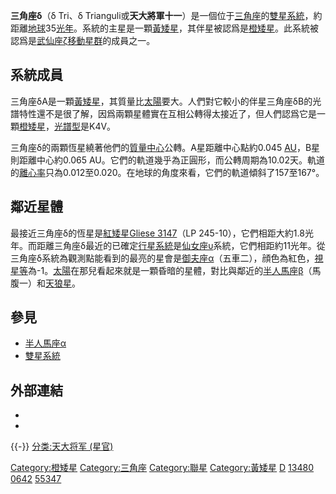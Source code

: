 {{Starbox begin
| name = 三角座δ
}}
{{Starbox observe
| epoch = [[J2000.0|J2000.0]]
| constell = [[三角座|三角座]] 
| 星官 = [[天大将军|天大将军]]
| ra = {{RA|02|17|03.2}}
| dec = {{DEC|+34|13|27}}
| appmag_v = +4.84
}}
{{Starbox character
| class = G0.5Ve / K4V
| r-i = <!--R-I color-->
| v-r = <!--V-R color-->
| b-v = 0.61
| u-b = 0.02
| variable = <!--Variability type-->
}}
{{Starbox astrometry
| radial_v = -6.6
| prop_mo_ra = 1,154
| prop_mo_dec = -245
| parallax = 92.41
| p_error = 0.82
| absmag_v = 4.67
}}
{{Starbox detail
| mass = 1.09
| radius = 0.98
| luminosity = 1.1
| temperature = 6000
| metal = 13-30%
| rotation = <10 km/s.
}}
{{Starbox visbin
| name = Delta Trianguli B
| period = 0.02743
| axis = 0.11 [[天文單位|AU]]<br />0.00980 ± 0.0006
| eccentricity = 0.020 ± 0.005
| inclination = 167 ± 3
| node = 15 ± 9
| periastron = 2,448,117.5 ± 0.2 [[Julian_date|JD]] 
}} 
{{Starbox catalog
| names = [[Flamsteed_designation|8 Trianguli]], ADS 1739, [[Durchmusterung|BD+33°395]], [[Catalog_of_Components_of_Double_and_Multiple_Stars|CCDM J02170+3414]], [[Boss_General_Catalogue|GC 2733]], [[General_Catalogue_of_Trigonometric_Parallaxes|GCTP 464.00]], [[Gliese_Catalogue_of_Nearby_Stars|Gliese 92]], [[Henry_Draper_catalogue|HD 13974]], [[Hipparcos_catalogue|HIP 10644]]
[[Harvard_Revised_catalogue|HR 660]], LFT 198, [[Luyten_Half-Second_catalogue|LHS 154]], [[Luyten_Two-Tenths_catalogue|LTT 10770]], [[Smithsonian_Astrophysical_Observatory_Star_Catalog|SAO 55420]]
}}
{{Starbox reference
| Simbad = HD+13974
| ARICNS = <!--Code-->
}}
{{Starbox end}}

'''三角座δ'''（δ Tri、δ Trianguli或'''天大將軍十一'''）是一個位于[[三角座|三角座]]的[[雙星系統|雙星系統]]，約距離[[地球|地球]]35[[光年|光年]]。系統的主星是一顆[[黃矮星|黃矮星]]，其伴星被認爲是[[橙矮星|橙矮星]]。此系統被認爲是[[武仙座ζ|武仙座ζ]][[移動星群|移動星群]]的成員之一。

== 系統成員 ==

三角座δA是一顆[[黃矮星|黃矮星]]，其質量比[[太陽|太陽]]要大。人們對它較小的伴星三角座δB的光譜特性還不是很了解，因爲兩顆星體實在互相公轉得太接近了，但人們認爲它是一顆[[橙矮星|橙矮星]]，[[光譜型|光譜型]]是K4V。

三角座δ的兩顆恆星繞著他們的[[質量中心|質量中心]]公轉。A星距離中心點約0.045 [[天文單位|AU]]，B星則距離中心約0.065 AU。它們的軌道幾乎為正圓形，而公轉周期為10.02天。軌道的[[軌道離心率|離心率]]只為0.012至0.020。在地球的角度來看，它們的軌道傾斜了157至167°。

== 鄰近星體 ==

最接近三角座δ的恆星是[[紅矮星|紅矮星]][[Gliese_3147|Gliese 3147]]（LP 245-10），它們相距大約1.8光年。而距離三角座δ最近的已確定[[行星系統|行星系統]]是[[仙女座υ|仙女座υ]]系統，它們相距約11光年。從三角座δ系統為觀測點能看到的最亮的星會是[[御夫座α|御夫座α]]（五車二），顔色為紅色，[[視星等|視星等]]為-1。[[太陽|太陽]]在那兒看起來就是一顆昏暗的星體，對比與鄰近的[[半人馬座β|半人馬座β]]（馬腹一）和[[天狼星|天狼星]]。

== 參見 ==

* [[半人馬座α|半人馬座α]]
* [[雙星系統|雙星系統]]

== 外部連結 ==

* {{cite web |url=http://www.solstation.com/stars2/del-tri2.htm |title=Delta Trianguli 2 |accessdate=2008-06-22 |work=SolStation |archive-date=2021-02-12 |archive-url=https://web.archive.org/web/20210212080734/http://www.solstation.com/stars2/del-tri2.htm |dead-url=no }}
* {{cite web |url=http://ad.usno.navy.mil/wds/orb6.html |title=Sixth Catalog of Orbits of Visual Binary Stars |accessdate=2008-06-22 |work=U.S. Naval Observatory |archive-url=https://web.archive.org/web/20090412084731/http://ad.usno.navy.mil/wds/orb6.html |archive-date=2009-04-12 |dead-url=yes }}
{{-}}
{{三角座恒星}}
{{星官|天大将军|11|17}}
[[Category:橙矮星|Category:橙矮星]]
[[Category:三角座|Category:三角座]]
[[Category:聯星|Category:聯星]]
[[Category:黃矮星|Category:黃矮星]]
[[分类:天大将军_(星官)|分类:天大将军 (星官)]]
[[Category:格利泽和GJ天体|D]]
[[Category:HD和HDE天體|13480]]
[[Category:HR天體|0642]]
[[Category:SAO天體|55347]]